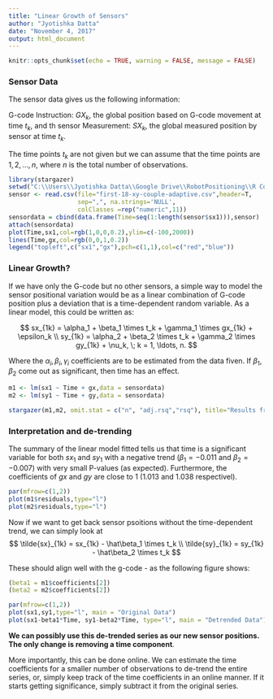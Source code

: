 ```yaml
---
title: "Linear Growth of Sensors"
author: "Jyotishka Datta"
date: "November 4, 2017"
output: html_document
---
```


```r
knitr::opts_chunk$set(echo = TRUE, warning = FALSE, message = FALSE)
```

### Sensor Data

The sensor data gives us the following information: 

G-code Instruction: $GX_k$, the global position based on G-code movement at time $t_k$, and th sensor Measurement: $SX_k$, the global measured position by sensor at time $t_k$.

The time points $t_k$ are not given but we can assume that the time points are $1,2,\ldots,n$, where $n$ is the total number of observations. 

```r
library(stargazer)
setwd("C:\\Users\\Jyotishka Datta\\Google Drive\\RobotPositioning\\R Codes")
sensor <- read.csv(file="first-18-xy-couple-adaptive.csv",header=T,
                   sep=",", na.strings='NULL',
                   colClasses =rep("numeric",11))
sensordata = cbind(data.frame(Time=seq(1:length(sensor$sx1))),sensor)
attach(sensordata)
plot(Time,sx1,col=rgb(1,0,0,0.2),ylim=c(-100,2000))
lines(Time,gx,col=rgb(0,0,1,0.2))
legend("topleft",c("sx1","gx"),pch=c(1,1),col=c("red","blue"))

```

### Linear Growth?

If we have only the G-code but no other sensors, a simple way to model the sensor positional variation would be as a linear combination of G-code position plus a deviation that is a time-dependent random variable. As a linear model, this could be written as: 

$$
sx_{1k} = \alpha_1 + \beta_1 \times t_k + \gamma_1 \times gx_{1k} + \epsilon_k \\
sy_{1k} = \alpha_2 + \beta_2 \times t_k + \gamma_2 \times gy_{1k} + \nu_k, \; k = 1, \ldots, n.
$$

Where the $\alpha_i,\beta_i, \gamma_i$ coefficients are to be estimated from the data fiven. If $\beta_1, \beta_2$ come out as significant, then time has an effect. 

```r

m1 <- lm(sx1 ~ Time + gx,data = sensordata)
m2 <- lm(sy1 ~ Time + gy,data = sensordata)

stargazer(m1,m2, omit.stat = c("n", "adj.rsq","rsq"), title="Results from Linear Model", type ='html')
```

### Interpretation and de-trending 

The summary of the linear model fitted tells us that time is a significant variable for both $sx_1$ and $sy_1$ with a negative trend ($\beta_1 = -0.011$ and $\beta_2 = -0.007$) with very small P-values (as expected). 
Furthermore, the coefficients of $gx$ and $gy$ are close to 1 (1.013 and 1.038 respectivel). 

```r
par(mfrow=c(1,2))
plot(m1$residuals,type="l")
plot(m2$residuals,type="l")
```

Now if we want to get back sensor psoitions without the time-dependent trend, we can simply look at 
$$
\tilde{sx}_{1k} = sx_{1k} -  \hat\beta_1 \times t_k \\
\tilde{sy}_{1k} = sy_{1k} -  \hat\beta_2 \times t_k
$$

These should align well with the g-code - as the following figure shows: 

```r
(beta1 = m1$coefficients[2])
(beta2 = m2$coefficients[2])

par(mfrow=c(1,2))
plot(sx1,sy1,type="l", main = "Original Data")
plot(sx1-beta1*Time, sy1-beta2*Time, type="l", main = "Detrended Data")
```

**We can possibly use this de-trended series as our new sensor positions. The only change is removing a time component**. 

More importantly, this can be done online. We can estimate the time coefficients for a smaller number of observations to de-trend the entire series, or, simply keep track of the time coefficients in an online manner. If it starts getting significance, simply subtract it from the original series. 



